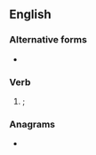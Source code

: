 ==English==

===Alternative forms===
* {{l|en|sayde}}

===Verb===
{{head|en|verb form}}

# {{obsolete spelling of|en|said|nodot=1}}; {{en-past of|say|nocap=1}}

===Anagrams===
* {{anagrams|en|a=deesy|Deyes|seedy}}